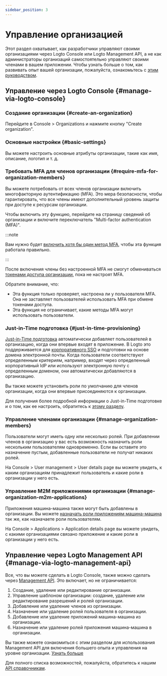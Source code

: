 ```yaml
---
sidebar_position: 3
---
```


# Управление организацией

Этот раздел охватывает, как разработчики управляют своими организациями через Logto Console или Logto Management API, а не как администраторы организаций самостоятельно управляют своими членами в вашем приложении. Чтобы узнать больше о том, как развивать опыт вашей организации, пожалуйста, ознакомьтесь с [этим руководством](/end-user-flows/organization-experience/organization-management).

## Управление через Logto Console \{#manage-via-logto-console}

### Создание организации \{#create-an-organization}

Перейдите в <CloudLink to="/organizations">Console > Organizations</CloudLink> и нажмите кнопку "Create organization".

### Основные настройки \{#basic-settings}

Вы можете настроить основные атрибуты организации, такие как имя, описание, логотип и т. д.

### Требовать MFA для членов организации \{#require-mfa-for-organization-members}

Вы можете потребовать от всех членов организации включить многофакторную аутентификацию (MFA). Это мера безопасности, чтобы гарантировать, что все члены имеют дополнительный уровень защиты при доступе к ресурсам организации.

Чтобы включить эту функцию, перейдите на страницу сведений об организации и включите переключатель "Multi-factor authentication (MFA)".

:::note

Вам нужно будет [включить хотя бы один метод MFA](/end-user-flows/mfa), чтобы эта функция работала правильно.

:::

После включения члены без настроенной MFA не смогут обмениваться [токенами доступа организации](/authorization/organization-template/protect-organization-resources#step-2-fetch-organization-token), пока не настроят MFA.

Обратите внимание, что:

- Эта функция только проверяет, настроена ли у пользователя MFA. Она не заставляет пользователей использовать MFA при обмене токенами доступа.
- Эта функция не ограничивает, какие методы MFA могут использовать пользователи.

### Just-in-Time подготовка \{#just-in-time-provisioning}

[Just-in-Time подготовка](https://auth.wiki/jit-provisioning) автоматически добавляет пользователей в организацию, когда они впервые входят в приложение. В Logto это поддерживается для [корпоративного SSO](/end-user-flows/enterprise-sso) и подготовки на основе домена электронной почты. Когда пользователи соответствуют определенным критериям, например, входят через определенный корпоративный IdP или используют электронную почту с определенным доменом, они автоматически добавляются в организацию.

Вы также можете установить роли по умолчанию для членов организации, когда они впервые присоединяются к организации.

Для получения более подробной информации о Just-in-Time подготовке и о том, как ее настроить, обратитесь к [этому разделу](/organizations/just-in-time-provisioning).

### Управление членами организации \{#manage-organization-members}

Пользователи могут иметь одну или несколько ролей. При добавлении членов в организацию у вас есть возможность назначить роли нескольким пользователям одновременно. Если вы оставите это назначение пустым, добавленные пользователи не получат никаких ролей.

На <CloudLink to="/users"> Console > User management > User details page</CloudLink> вы можете увидеть, к каким организациям принадлежит пользователь и какие роли в организации у него есть.

### Управление M2M приложениями организации \{#manage-organization-m2m-applications}

Приложения машина-машина также могут быть добавлены в организации. Вы можете [назначать роли приложениям машина-машина](/organizations/understand-how-organizations-work#organization-m2m-application) так же, как назначаете роли пользователям.

На <CloudLink to="/applications"> Console > Applications > Application details page</CloudLink> вы можете увидеть, с какими организациями связано приложение и какие роли в организации у него есть.

## Управление через Logto Management API \{#manage-via-logto-management-api}

Все, что вы можете сделать в Logto Console, также можно сделать через [Management API](/integrate-logto/interact-with-management-api). Это включает, но не ограничивается:

1. Создание, удаление или редактирование организации.
2. Управление шаблоном организации: создание, удаление или редактирование разрешений и ролей организации.
3. Добавление или удаление членов из организации.
4. Назначение или удаление ролей пользователя в организации.
5. Добавление или удаление приложений машина-машина из организации.
6. Назначение или удаление ролей приложения машина-машина в организации.

Вы также можете ознакомиться с этим разделом для использования Management API для включения большего опыта и управления на уровне организации. [Узнать больше](/end-user-flows/organization-experience)

Для полного списка возможностей, пожалуйста, обратитесь к нашим [API справочникам](https://openapi.logto.io/group/endpoint-organizations).
